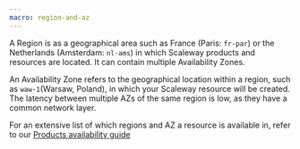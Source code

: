 ```yaml
---
macro: region-and-az
---
```


A Region is as a geographical area such as France (Paris: `fr-par`) or the Netherlands (Amsterdam: `nl-ams`) in which Scaleway products and resources are located. It can contain multiple Availability Zones.

An Availability Zone refers to the geographical location within a region, such as `waw-1`(Warsaw, Poland), in which your Scaleway resource will be created. The latency between multiple AZs of the same region is low, as they have a common network layer.

For an extensive list of which regions and AZ a resource is available in, refer to our [Products availability guide](/console/my-account/reference-content/products-availability)